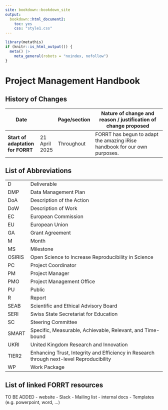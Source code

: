 ```yaml
---
site: bookdown::bookdown_site
output:
  bookdown::html_document2:
    toc: yes
    css: "style1.css"
---
```


```r
library(metathis)
if (knitr::is_html_output()) {
  meta() |>
    meta_general(robots = "noindex, nofollow")    
}
```

# **Project Management Handbook**

## History of Changes

| **Date**                                  |             | **Page/section** | **Nature of change and reason / justification of change proposed**                                                             |
|-------------------------------------------|-------------|------------------|--------------------------------------------------------------------------------------------------------------------------------|
| **Start of adaptation for FORRT**             | 21 April 2025 | Throughout       | FORRT has begun to adapt the amazing iRise handbook for our own purposes. |

## List of Abbreviations

|        |                                                                                          |
|--------|------------------------------------------------------------------------------------------|
| D      | Deliverable                                                                              |
| DMP    | Data Management Plan                                                                     |
| DoA    | Description of the Action                                                                |
| DoW    | Description of Work                                                                      |
| EC     | European Commission                                                                      |
| EU     | European Union                                                                           |
| GA     | Grant Agreement                                                                          |
| M      | Month                                                                                    |
| MS     | Milestone                                                                                |
| OSIRIS | Open Science to Increase Reproducibility in Science                                      |
| PC     | Project Coordinator                                                                      |
| PM     | Project Manager                                                                          |
| PMO    | Project Management Office                                                                |
| PU     | Public                                                                                   |
| R      | Report                                                                                   |
| SEAB   | Scientific and Ethical Advisory Board                                                    |
| SERI   | Swiss State Secretariat for Education                                                    |
| SC     | Steering Committee                                                                       |
| SMART  | Specific, Measurable, Achievable, Relevant, and Time-bound                               |
| UKRI   | United Kingdom Research and Innovation                                                   |
| TIER2  | Enhancing Trust, Integrity and Efficiency in Research through next-level Reproducibility |
| WP     | Work Package                                                                             |

## List of linked FORRT resources

TO BE ADDED
- website
- Slack
- Mailing list
- internal docs
- Templates (e.g. powerpoint, word, ...)

